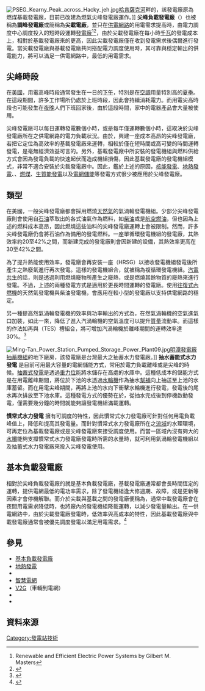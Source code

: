 [[File:PSEG_Kearny_Peak_across_Hacky_jeh.jpg|thumb]][[哈肯薩克河|哈肯薩克河]]畔的{{en-link|卡尼發電廠|Kearny Generating Station}}，該發電廠原為燃煤基載發電廠，目前已改建為燃氣尖峰發電廠運作。]]
'''尖峰負載發電廠'''（{{lang-en|Peaking power plants}}）也被稱為'''調峰發電廠'''或簡稱為'''尖載電廠'''，並只在[[輸電網路|供電網路]]的用電需求提高時，由電力調度中心調度投入的短時段運轉[[發電廠|發電廠]]<ref>Renewable and Efficient Electric Power Systems by Gilbert M. Masters</ref><ref name="Oglethorpe Power1">{{cite web|url=http://www.opc.com/PoweringGeorgia/TypesofPowerPlants/PeakingPlants/index.htm|title=Peaking Plants|publisher=Oglethorpe Power|date=|accessdate=2016-08-22|deadurl=yes|archiveurl=https://web.archive.org/web/20091101220232/http://www.opc.com/PoweringGeorgia/TypesofPowerPlants/PeakingPlants/index.htm|archivedate=2009-11-01}}</ref>，由於尖載發電廠在每小時[[千瓦|千瓦]]的發電成本上，相對於基載發電廠來的更高，因此尖載發電廠僅在收到發電需求後偶爾進行發電。當尖載發電廠與基載發電廠共同搭配電力調度使用時，其可靠與穩定輸出的供電能力，將可以滿足一供電網路中，最低的用電需求。

== 尖峰時段 ==
在[[美國|美國]]，用電高峰時段通常發生在一日的[[下午|下午]]，特別是在[[空調|空調]]用量特別高的[[夏季|夏季]]。在這段期間，許多工作場所仍處於上班時段，因此會持續消耗電力。而用電尖高時段也可能發生在[[夜晚|夜晚]]人們下班回家後，由於這段時間，家中的電器產品會大量被使用。

尖峰發電廠可以每日運轉發電數個小時，或是每年僅運轉數個小時，這取決於尖峰發電廠所在之供電網路的電力負載狀況。由於，興建一座成本高昂的尖峰發電廠，若把它定位為高效率的基載發電廠來運轉，相較於僅在短時間或高可變的時間運轉發電，是毫無經濟效益可言的。另外，基載發電廠中所安裝的發電機組與燃料供給方式會因為發電負載的快速起伏而造成機組損傷，因此基載發電廠的發電機組模式，非常不適合安裝於尖載發電廠中。因此，鑑於上述的原因，[[核能發電|核能發電]]、[[地熱發電|地熱發電]]、{{en-link|焚化發電|waste-to-energy}}、[[煤炭|燃煤]]、[[生質能|生質能發電]]以及[[電網儲能|電網儲能]]等發電方式很少被應用於尖峰發電廠。

== 類型 ==
在美國，一般尖峰發電廠都會採用燃燒[[天然氣|天然氣]]的氣渦輪發電機組。少部分尖峰發電廠則會使用自[[石油|石油]]萃取出的各式油氣作為燃料，如[[柴油|柴油]]或是[[航空燃油|航空燃油]]，但也因為上述的燃料成本高昂，因此燃燒這些油料的尖峰發電廠運轉上會被限制。然而，許多尖峰發電廠仍會將石油作為備用的發電燃料。一座單循環發電機組的發電廠，其熱效率約20至42%之間，而新建完成的發電廠則會因新建的設備，其熱效率更高在30至42%之間。

為了提升熱能使用效率，發電廠會再安裝一座{{en-link|廢熱回收爐|heat recovery steam generator}}（HRSG）以接收發電機組發電後所產生之熱廢氣進行再次發電。這樣的發電機組合，就被稱為複循環發電機組。[[汽電共生|汽電共生]]的話，則是透過利用燃燒廢物所產生之廢熱，或是燃燒其餘物質的廢熱來進行發電。不過，上述的兩種發電方式是適用於更長時間運轉的發電廠。使用[[往復式內燃機|往復式內燃機]]的天然氣發電機與柴油發電機，會應用在較小型的發電廠以支持供電網路的穩定。

另一種提高然氣渦輪發電機的效率與功率輸出的方式為，在然氣渦輪機的空氣進氣口加裝{{en-link|冷卻系統|Turbine inlet air cooling}}，如此一來，降低了進入汽渦輪機的空氣溫度可以提升[[質量|質量]]流動率。而這樣的作法如再與{{en-link|熱能儲存|Thermal energy storage}}（TES）槽組合，將可增加汽渦輪機於離峰期間的運轉效率達30%。<ref>{{cite book |title=Enhancing gas turbine output through inlet air cooling. |publisher=Sudan Eng. Soc. J., 52(4-6): 7-14. |year=2006 |vauthors=Kamal NA, Zuhair AM}}</ref>

[[File:Ming-Tan_Power_Station_Pumped_Storage_Power_Plant09.jpg|thumb]][[明潭發電廠抽蓄機組|明潭發電廠抽蓄機組]]的地下廠房，該發電廠是台灣最大之抽蓄水力發電廠。]]
'''抽水蓄能式水力發電''' 是目前可用最大容量的電網儲能方式，常用於電力負載離峰或是尖峰的時候。[[抽水蓄能電站|抽蓄式發電]]是透過[[重力位|重力位]]能將水儲存在高處的水庫中。這種低成本的儲能方式是在用電離峰期間，將位於下池的水透過[[水輪機|水輪機]]作為抽水[[幫補|幫補]]向上抽送至上池的水庫蓄留。而在用電尖峰期間，再將上池的水向下衝擊水輪機進行發電，發電後的尾水再次排放至下池水庫。這種發電方式的優勢在於，從抽水完成後到停機啟動發電，僅需要幾分鐘的時間就能夠讓發電機組滿載運轉。

'''慣常式水力發電''' 擁有可調度的特性，因此慣常式水力發電廠可針對任何用電負載峰值上，降低和提高其發電量。而針對慣常式水力發電廠所在之[[流域|流域]]的水理環境，可再定位為基載發電廠或是尖峰發電廠來接受調度使用。而當一區域內沒有夠大的[[水壩|水壩]]能夠支撐慣常式水力發電廠發電時所需的水量時，就可利用氣渦輪發電機組以及抽蓄式水力發電廠來投入尖峰發電使用。

== 基本負載發電廠==
{{main|基本負載發電廠}}
相對於尖峰負載發電廠的就是基本負載發電廠，基載發電廠通常都會長時間恆定的運轉，提供電網最低的電功率需求，除了發電機組逢大修週期、故障，或是更新等因素才會停機解聯。而介於尖載與基載之間的發電廠便稱為{{en-link|中載發電廠|Load following power plant}}，通常中載發電廠會在夜間用電需求降低時，也將廠內的發電機組降載運轉，以減少發電量輸出。在一供電網路中，由於尖載發電廠發電時，低效率與高成本的特性，因此基載發電廠與中載發電廠通常會被優先調度發電以滿足用電需求。<ref name="Oglethorpe Power2">{{cite web|url=http://www.opc.com/PoweringGeorgia/TypesofPowerPlants/BaseAndIntermediatePlants/index.htm|title=Base And Intermediate Plant|publisher=Oglethorpe Power|date=|accessdate=2016-08-22|deadurl=yes|archiveurl=https://web.archive.org/web/20091031110015/http://www.opc.com/PoweringGeorgia/TypesofPowerPlants/BaseAndIntermediatePlants/index.htm|archivedate=2009-10-31}}</ref>

== 參見 ==
{{Portal|能源}}
* [[基本負載發電廠|基本負載發電廠]]
* [[地熱發電|地熱發電]]
* {{en-link|電網儲能設施列表|List of energy storage projects}}
* [[智慧電網|智慧電網]]
* [[V2G|V2G]]（車輛到電網）
* {{en-link|汽渦輪機進氣道冷卻系統|Turbine inlet air cooling}}
* {{en-link|中載發電廠|Load following power plant}}

== 資料來源 ==
{{Reflist}}

{{Electricity generation}}

{{DEFAULTSORT:尖峰負載發電廠}}
[[Category:發電站技術|Category:發電站技術]]